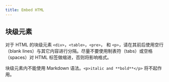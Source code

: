 ```yaml
---
title: Embed HTML
---
```



## 块级元素

对于 HTML 的块级元素 `<div>`，`<table>`，`<pre>`， 和 `<p>`，请在其前后<TextHighlight>使用空行（blank lines）与其它内容进行分隔</TextHighlight>。尽量不要使用制表符（tabs）或空格（spaces）对 HTML 标签做缩进，否则将影响格式。

块级元素内<TextHighlight>不能使用 Markdown 语法</TextHighlight>。`<p>italic and **bold**</p>` 将不起作用。
